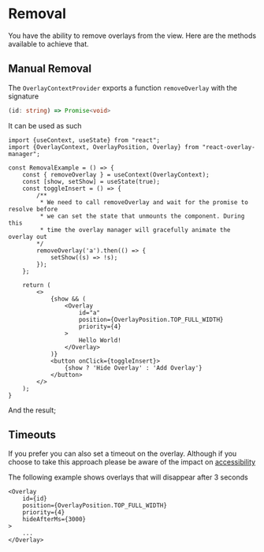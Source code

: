 
<Meta title="Documentation/Removal" />

# Removal
You have the ability to remove overlays from the view. Here are the methods available to achieve that.


## Manual Removal

The `OverlayContextProvider` exports a function `removeOverlay` with the signature

```ts dark="true"
(id: string) => Promise<void>
```

It can be used as such

```tsx dark="true"
import {useContext, useState} from "react";
import {OverlayContext, OverlayPosition, Overlay} from "react-overlay-manager";

const RemovalExample = () => {
    const { removeOverlay } = useContext(OverlayContext);
    const [show, setShow] = useState(true);
    const toggleInsert = () => {
        /**
         * We need to call removeOverlay and wait for the promise to resolve before
         * we can set the state that unmounts the component. During this
         * time the overlay manager will gracefully animate the overlay out
        */
        removeOverlay('a').then(() => {
            setShow((s) => !s);
        });
    };

    return (
        <>
            {show && (
                <Overlay
                    id="a"
                    position={OverlayPosition.TOP_FULL_WIDTH}
                    priority={4}
                >
                    Hello World!
                </Overlay>
            )}
            <button onClick={toggleInsert}>
                {show ? 'Hide Overlay' : 'Add Overlay'}
            </button>
        </>
    );
}
```

And the result;

<Story height='300px' id="hidden-stories--manual-removal" />

## Timeouts

If you prefer you can also set a timeout on the overlay. Although if you choose to take this approach please
be aware of the impact on [accessibility](https://accessibility.huit.harvard.edu/give-users-control-over-timeouts)

The following example shows overlays that will disappear after 3 seconds

<Story height='200px' id="hidden-stories--simple-timeout" />

```tsx dark="true"
<Overlay
    id={id}
    position={OverlayPosition.TOP_FULL_WIDTH}
    priority={4}
    hideAfterMs={3000}
>
    ...
</Overlay>
```